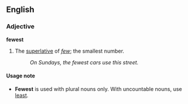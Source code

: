 ==English==
===Adjective===
'''fewest'''

#The [[superlative]] of ''[[few]]''; the smallest number.
#:''On Sundays, the fewest cars use this street.''

====Usage note====
*'''Fewest''' is used with plural nouns only. With uncountable nouns, use [[least]].